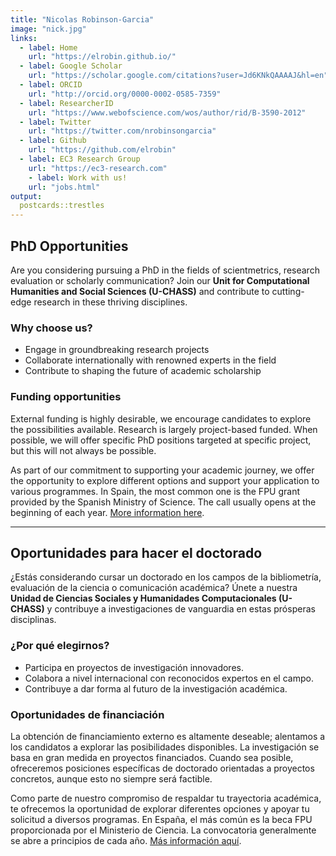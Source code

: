 ```yaml
---
title: "Nicolas Robinson-Garcia"
image: "nick.jpg"
links:
  - label: Home
    url: "https://elrobin.github.io/"
  - label: Google Scholar
    url: "https://scholar.google.com/citations?user=Jd6KNkQAAAAJ&hl=en"
  - label: ORCID
    url: "http://orcid.org/0000-0002-0585-7359"
  - label: ResearcherID
    url: "https://www.webofscience.com/wos/author/rid/B-3590-2012" 
  - label: Twitter
    url: "https://twitter.com/nrobinsongarcia"
  - label: Github
    url: "https://github.com/elrobin" 
  - label: EC3 Research Group
    url: "https://ec3-research.com" 
    - label: Work with us!
    url: "jobs.html"
output:
  postcards::trestles
---
```


## PhD Opportunities

Are you considering pursuing a PhD in the fields of scientmetrics, research evaluation or scholarly communication? Join our **Unit for Computational Humanities and Social Sciences (U-CHASS)** and contribute to cutting-edge research in these thriving disciplines.

### Why choose us? 

- Engage in groundbreaking research projects
- Collaborate internationally with renowned experts in the field
- Contribute to shaping the future of academic scholarship

### Funding opportunities

External funding is highly desirable, we encourage candidates to explore the possibilities available. Research is largely project-based funded. When possible, we will offer specific PhD positions targeted at specific project, but this will not always be possible.

As part of our commitment to supporting your academic journey, we offer the opportunity to explore different options and support your application to various programmes. In Spain, the most common one is the FPU grant provided by the Spanish Ministry of Science. The call usually opens at the beginning of each year. [More information here](https://www.universidades.gob.es/informacion-comun-fpu/).

---

## Oportunidades para hacer el doctorado

¿Estás considerando cursar un doctorado en los campos de la bibliometría, evaluación de la ciencia o comunicación académica? Únete a nuestra **Unidad de Ciencias Sociales y Humanidades Computacionales (U-CHASS)** y contribuye a investigaciones de vanguardia en estas prósperas disciplinas.

### ¿Por qué elegirnos?

- Participa en proyectos de investigación innovadores.
- Colabora a nivel internacional con reconocidos expertos en el campo.
- Contribuye a dar forma al futuro de la investigación académica.

### Oportunidades de financiación

La obtención de financiamiento externo es altamente deseable; alentamos a los candidatos a explorar las posibilidades disponibles. La investigación se basa en gran medida en proyectos financiados. Cuando sea posible, ofreceremos posiciones específicas de doctorado orientadas a proyectos concretos, aunque esto no siempre será factible.

Como parte de nuestro compromiso de respaldar tu trayectoria académica, te ofrecemos la oportunidad de explorar diferentes opciones y apoyar tu solicitud a diversos programas. En España, el más común es la beca FPU proporcionada por el Ministerio de Ciencia. La convocatoria generalmente se abre a principios de cada año.  [Más información aquí](https://www.universidades.gob.es/informacion-comun-fpu/).
